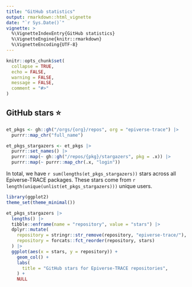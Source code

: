 ```yaml
---
title: "GitHub statistics"
output: rmarkdown::html_vignette
date: "`r Sys.Date()`"
vignette: >
  %\VignetteIndexEntry{GitHub statistics}
  %\VignetteEngine{knitr::rmarkdown}
  %\VignetteEncoding{UTF-8}
---
```


```r
knitr::opts_chunk$set(
  collapse = TRUE,
  echo = FALSE,
  warning = FALSE,
  message = FALSE,
  comment = "#>"
)
```

## GitHub stars ⭐

```r
et_pkgs <- gh::gh("/orgs/{org}/repos", org = "epiverse-trace") |> 
  purrr::map_chr("full_name")
```

```r
et_pkgs_stargazers <- et_pkgs |> 
  purrr::set_names() |> 
  purrr::map(~ gh::gh("/repos/{pkg}/stargazers", pkg = .x)) |> 
  purrr::map(~ purrr::map_chr(.x, "login"))
```

In total, we have `r sum(lengths(et_pkgs_stargazers))` stars across all Epiverse-TRACE packages. These stars come from `r length(unique(unlist(et_pkgs_stargazers)))` unique users.

```r
library(ggplot2)
theme_set(theme_minimal())

et_pkgs_stargazers |> 
  lengths() |> 
  tibble::enframe(name = "repository", value = "stars") |> 
  dplyr::mutate(
    repository = stringr::str_remove(repository, "epiverse-trace/"),
    repository = forcats::fct_reorder(repository, stars)
  ) |>
  ggplot(aes(x = stars, y = repository)) +
    geom_col() +
    labs(
      title = "GitHub stars for Epiverse-TRACE repositories",
    ) +
    NULL
```

